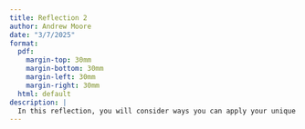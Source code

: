 ```yaml
---
title: Reflection 2
author: Andrew Moore
date: "3/7/2025"
format:
  pdf:
    margin-top: 30mm
    margin-bottom: 30mm
    margin-left: 30mm
    margin-right: 30mm
  html: default
description: |
  In this reflection, you will consider ways you can apply your unique skills and knowledge in the world, as you research potential next steps in your career.
---
```


